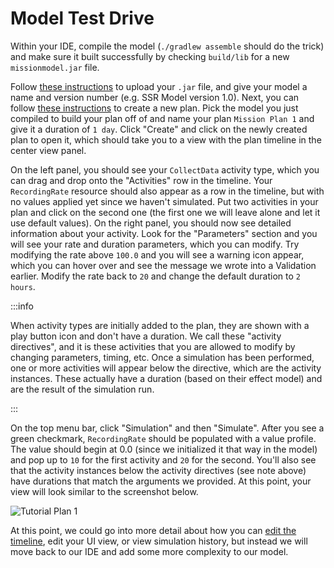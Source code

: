 # Model Test Drive

Within your IDE, compile the model (`./gradlew assemble` should do the trick) and make sure it built successfully by checking `build/lib` for a new `missionmodel.jar` file.

Follow [these instructions](https://ammos.nasa.gov/aerie-docs/planning/upload-mission-model/) to upload your `.jar` file, and give your model a name and version number (e.g. SSR Model version 1.0). Next, you can follow [these instructions](https://ammos.nasa.gov/aerie-docs/planning/create-plan-and-simulate/#instructions) to create a new plan. Pick the model you just compiled to build your plan off of and name your plan `Mission Plan 1` and give it a duration of `1 day`. Click "Create" and click on the newly created plan to open it, which should take you to a view with the plan timeline in the center view panel.

On the left panel, you should see your `CollectData` activity type, which you can drag and drop onto the "Activities" row in the timeline. Your `RecordingRate` resource should also appear as a row in the timeline, but with no values applied yet since we haven't simulated. Put two activities in your plan and click on the second one (the first one we will leave alone and let it use default values). On the right panel, you should now see detailed information about your activity. Look for the "Parameters" section and you will see your rate and duration parameters, which you can modify. Try modifying the rate above `100.0` and you will see a warning icon appear, which you can hover over and see the message we wrote into a Validation earlier. Modify the rate back to `20` and change the default duration to `2 hours`.

:::info

When activity types are initially added to the plan, they are shown with a play button icon and don't have a duration. We call these "activity directives", and it is these activities that you are allowed to modify by changing parameters, timing, etc. Once a simulation has been performed, one or more activities will appear below the directive, which are the activity instances. These actually have a duration (based on their effect model) and are the result of the simulation run.

:::

On the top menu bar, click "Simulation" and then "Simulate". After you see a green checkmark, `RecordingRate` should be populated with a value profile. The value should begin at 0.0 (since we initialized it that way in the model) and pop up to `10` for the first activity and `20` for the second. You'll also see that the activity instances below the activity directives (see note above) have durations that match the arguments we provided. At this point, your view will look similar to the screenshot below.

![Tutorial Plan 1](assets/Tutorial_Plan_1.png)

At this point, we could go into more detail about how you can [edit the timeline](https://nasa-ammos.github.io/aerie-docs/planning/timeline-editing/), edit your UI view, or view simulation history, but instead we will move back to our IDE and add some more complexity to our model.
